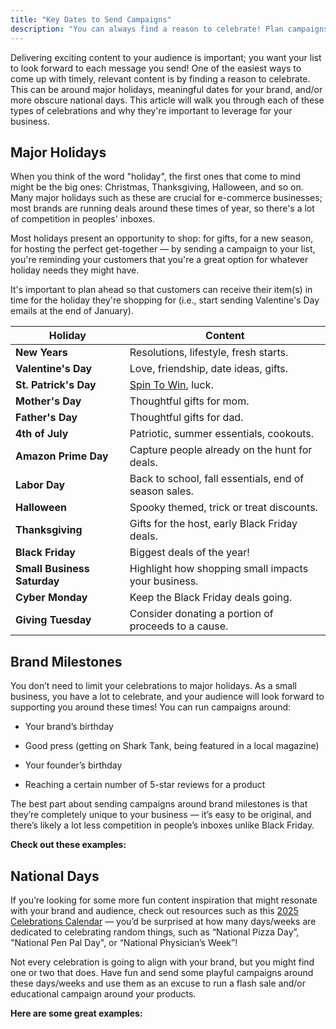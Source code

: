 ```yaml
---
title: "Key Dates to Send Campaigns"
description: "You can always find a reason to celebrate! Plan campaigns around fun holidays and milestones."
---
```


Delivering exciting content to your audience is important; you want your list to look forward to each message you send! One of the easiest ways to come up with timely, relevant content is by finding a reason to celebrate. This can be around major holidays, meaningful dates for your brand, and/or more obscure national days. This article will walk you through each of these types of celebrations and why they're important to leverage for your business.

## Major Holidays

When you think of the word "holiday", the first ones that come to mind might be the big ones: Christmas, Thanksgiving, Halloween, and so on. Many major holidays such as these are crucial for e-commerce businesses; most brands are running deals around these times of year, so there's a lot of competition in peoples' inboxes.

Most holidays present an opportunity to shop: for gifts, for a new season, for hosting the perfect get-together — by sending a campaign to your list, you're reminding your customers that you're a great option for whatever holiday needs they might have.

<Tip>
  It's important to plan ahead so that customers can receive their item(s) in time for the holiday they're shopping for (i.e., start sending Valentine's Day emails at the end of January).
</Tip>

| Holiday                     | Content                                                                                       |
| --------------------------- | --------------------------------------------------------------------------------------------- |
| **New Years**               | Resolutions, lifestyle, fresh starts.                                                         |
| **Valentine's Day**         | Love, friendship, date ideas, gifts.                                                          |
| **St. Patrick's Day**       | [Spin To Win](https://help.privy.com/docs/learn/displays/classic-designer/spin-to-win), luck. |
| **Mother's Day**            | Thoughtful gifts for mom.                                                                     |
| **Father's Day**            | Thoughtful gifts for dad.                                                                     |
| **4th of July**             | Patriotic, summer essentials, cookouts.                                                       |
| **Amazon Prime Day**        | Capture people already on the hunt for deals.                                                 |
| **Labor Day**               | Back to school, fall essentials, end of season sales.                                         |
| **Halloween**               | Spooky themed, trick or treat discounts.                                                      |
| **Thanksgiving**            | Gifts for the host, early Black Friday deals.                                                 |
| **Black Friday**            | Biggest deals of the year!                                                                    |
| **Small Business Saturday** | Highlight how shopping small impacts your business.                                           |
| **Cyber Monday**            | Keep the Black Friday deals going.                                                            |
| **Giving Tuesday**          | Consider donating a portion of proceeds to a cause.                                           |

## Brand Milestones

You don’t need to limit your celebrations to major holidays. As a small business, you have a lot to celebrate, and your audience will look forward to supporting you around these times! You can run campaigns around:

* Your brand’s birthday

* Good press (getting on Shark Tank, being featured in a local magazine)

* Your founder’s birthday

* Reaching a certain number of 5-star reviews for a product

The best part about sending campaigns around brand milestones is that they’re completely unique to your business — it’s easy to be original, and there’s likely a lot less competition in people’s inboxes unlike Black Friday.&#x20;

**Check out these examples:**



## National Days

If you’re looking for some more fun content inspiration that might resonate with your brand and audience, check out resources such as this [2025 Celebrations Calendar](https://www.calendarr.com/united-states/observances-2025/) — you’d be surprised at how many days/weeks are dedicated to celebrating random things, such as “National Pizza Day”, "National Pen Pal Day", or “National Physician’s Week”!

Not every celebration is going to align with your brand, but you might find one or two that does. Have fun and send some playful campaigns around these days/weeks and use them as an excuse to run a flash sale and/or educational campaign around your products.&#x20;

**Here are some great examples:**